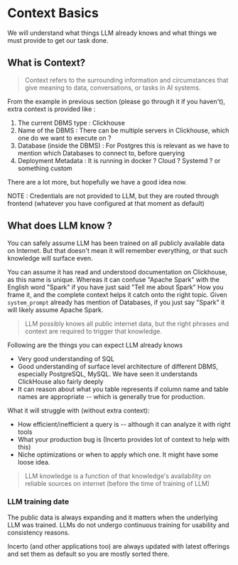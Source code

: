 # Context Basics
We will understand what things LLM already knows and what things we must provide to get our task done.


## What is Context?

> Context refers to the surrounding information and circumstances that give meaning to data, conversations, or tasks in AI systems.

From the example in previous section (please go through it if you haven't), extra context is provided like : 

1. The current DBMS type : Clickhouse
2. Name of the DBMS : There can be multiple servers in Clickhouse, which one do we want to execute on ?
3. Database (inside the DBMS) : For Postgres this is relevant as we have to mention which Databases to connect to, before querying
4. Deployment Metadata : It is running in docker ? Cloud ? Systemd ? or something custom

There are a lot more, but hopefully we have a good idea now.

NOTE : Credentials are not provided to LLM, but they are routed through frontend (whatever you have configured at that moment as default) 


## What does LLM know ?
You can safely assume LLM has been trained on all publicly available data on Internet. But that doesn't mean it will remember everything, or that such knowledge will surface even.

You can assume it has read and understood documentation on Clickhouse, as this name is unique. Whereas it can confuse "Apache Spark" with the English word "Spark" if you have just said "Tell me about Spark"
How you frame it, and the complete context helps it catch onto the right topic. Given `system_prompt` already has mention of Databases, if you just say "Spark" it will likely assume Apache Spark.

> LLM possibly knows all public internet data, but the right phrases and context are required to trigger that knowledge.

Following are the things you can expect LLM already knows

- Very good understanding of SQL 
- Good understanding of surface level architecture of different DBMS, especially PostgreSQL, MySQL. We have seen it understands ClickHouse also fairly deeply
- It can reason about what you table represents if column name and table names are appropriate -- which is generally true for production.


What it will struggle with (without extra context): 

- How efficient/inefficient a query is -- although it can analyze it with right tools
- What your production bug is (Incerto provides lot of context to help with this)
- Niche optimizations or when to apply which one. It might have some loose idea. 

> LLM knowledge is a function of that knowledge's availability on reliable sources on internet (before the time of training of LLM)

### LLM training date
The public data is always expanding and it matters when the underlying LLM was trained. LLMs do not undergo continuous training for usability and consistency reasons. 

Incerto (and other applications too) are always updated with latest offerings and set them as default so you are mostly sorted there. 
